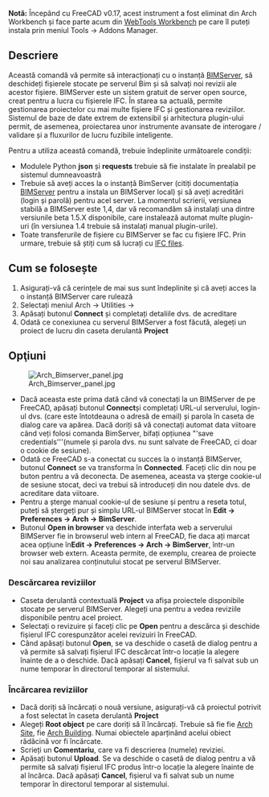 <languages/>

<div class="mw-translate-fuzzy">
{{GuiCommand/ro
|Name/ro=Arch BimServer‏‎‏‎
|Workbenches=[[Arch_Workbench/ro|Arch]]
|MenuLocation=Arch → Utilities → BIM server
|Shortcut=‏‎
|SeeAlso=
}}
</div>

<div class="mw-translate-fuzzy">
'''Notă:''' Începând cu FreeCAD v0.17, acest instrument a fost eliminat din Arch Workbench și face parte acum din [[WebTools Workbench]] pe care îl puteți instala prin meniul Tools → Addons Manager.
</div>

==Descriere==

<div class="mw-translate-fuzzy">
Această comandă vă permite să interacționați cu o instanță [http://www.bimserver.org BIMServer], să deschideți fișierele stocate pe serverul Bim și să salvați noi revizii ale acestor fișiere. BIMServer este un sistem gratuit de server open source, creat pentru a lucra cu fișierele IFC. În starea sa actuală, permite gestionarea proiectelor cu mai multe fișiere IFC și gestionarea reviziilor. Sistemul de baze de date extrem de extensibil și arhitectura plugin-ului permit, de asemenea, proiectarea unor instrumente avansate de interogare / validare și a fluxurilor de lucru fuzibile inteligente.
</div>

Pentru a utiliza această comandă, trebuie îndeplinite următoarele condiții:

<div class="mw-translate-fuzzy">
* Modulele Python  '''json''' și '''requests'''  trebuie să fie instalate în prealabil pe sistemul dumneavoastră
* Trebuie să aveți acces la o instanță BimServer (citiți documentația [https://github.com/opensourceBIM/BIMserver/wiki BIMServer] pentru a instala un BIMServer local) și să aveți acreditări (login și parolă) pentru acel server. La momentul scrierii, versiunea stabilă a BIMServer este 1,4, dar vă recomandăm să instalați una dintre versiunile beta 1.5.X disponibile, care instalează automat multe plugin-uri (în versiunea 1.4 trebuie să instalați manual plugin-urile).
* Toate transferurile de fișiere cu BIMServer se fac cu fișiere IFC. Prin urmare, trebuie să știți cum să lucrați cu [[Arch IFC|IFC files]].
</div>

== Cum se folosește ==

<div class="mw-translate-fuzzy">
# Asigurați-vă că cerințele de mai sus sunt îndeplinite și că aveți acces la o instanță BIMServer care rulează
# Selectați meniul Arch -> Utilities -> {{KEY|[[Image:WebTools_BimServer.svg|16px]] [[Arch BimServer|BIM Server]]}}
# Apăsați butonul '''Connect''' și completați detaliile dvs. de acreditare
# Odată ce conexiunea cu serverul BIMServer a fost făcută, alegeți un proiect de lucru din caseta derulantă '''Project'''
</div>

== Opţiuni ==

[[Image:Arch_Bimserver_panel.jpg|right]]

<div class="mw-translate-fuzzy">
* Dacă aceasta este prima dată când vă conectați la un BIMServer de pe FreeCAD, apăsați butonul ''' Connect '''și completați URL-ul serverului, login-ul dvs. (care este întotdeauna o adresă de email) și parola în caseta de dialog care va apărea. Dacă doriți să vă conectați automat data viitoare când veți folosi comanda BimServer, bifați opțiunea "'save credentials'''(numele și parola dvs. nu sunt salvate de FreeCAD, ci doar o cookie de sesiune).
* Odată ce FreeCAD s-a conectat cu succes la o instanță BIMServer, butonul '''Connect''' se va transforma în '''Connected'''. Faceți clic din nou pe buton pentru a vă deconecta. De asemenea, aceasta va șterge cookie-ul de sesiune stocat, deci va trebui să introduceți din nou datele dvs. de acreditare data viitoare.
* Pentru a șterge manual cookie-ul de sesiune și pentru a reseta totul, puteți să ștergeți pur și simplu URL-ul BIMServer stocat în '''Edit -> Preferences -> Arch -> BimServer'''.
* Butonul '''Open in browser''' va deschide interfata web a serverului BIMServer fie in browserul web intern al FreeCAD, fie daca ați marcat acea opțiune în''' Edit -> Preferences -> Arch -> BimServer ''', într-un browser web extern. Aceasta permite, de exemplu, crearea de proiecte noi sau analizarea conținutului stocat pe serverul BIMServer.
</div>

===Descărcarea reviziilor===

* Caseta derulantă contextuală ''' Project ''' va afișa proiectele disponibile stocate pe serverul BIMServer. Alegeți una pentru a vedea reviziile disponibile pentru acel proiect.
* Selectați o revizuire și faceți clic pe '''Open''' pentru a descărca și deschide fișierul IFC corespunzător acelei revizuiri în FreeCAD.
* Când apăsați butonul ''' Open ''', se va deschide o casetă de dialog pentru a vă permite să salvați fișierul IFC descărcat într-o locație la alegere înainte de a o deschide. Dacă apăsați '''Cancel''', fișierul va fi salvat sub un nume temporar în directorul temporar al sistemului.

===Încărcarea reviziilor===

<div class="mw-translate-fuzzy">
* Dacă doriți să încărcați o nouă versiune, asigurați-vă că proiectul potrivit a fost selectat în caseta derulantă ''' Project '''
* Alegeți '''Root object''' pe care doriți să îl încărcați. Trebuie să fie fie [[Arch Site]], fie [[Arch Building]]. Numai obiectele aparținând acelui obiect rădăcină vor fi încărcate.
* Scrieți un '''Comentariu''', care va fi descrierea (numele) reviziei.
* Apăsați butonul '''Upload'''. Se va deschide o casetă de dialog pentru a vă permite să salvați fișierul IFC produs într-o locație la alegere înainte de al încărca. Dacă apăsați '''Cancel''', fișierul va fi salvat sub un nume temporar în directorul temporar al sistemului.
</div>